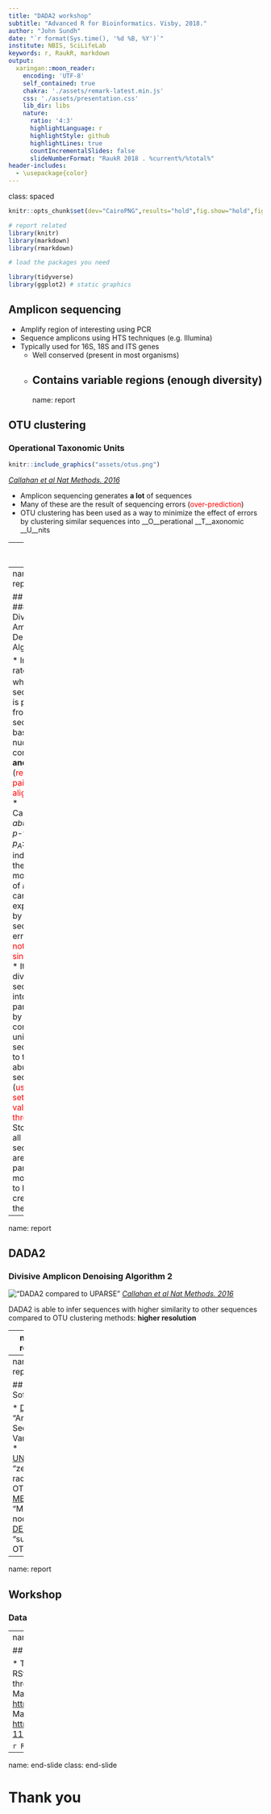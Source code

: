 ```yaml
---
title: "DADA2 workshop"
subtitle: "Advanced R for Bioinformatics. Visby, 2018."
author: "John Sundh"
date: "`r format(Sys.time(), '%d %B, %Y')`"
institute: NBIS, SciLifeLab
keywords: r, RaukR, markdown
output: 
  xaringan::moon_reader:
    encoding: 'UTF-8'
    self_contained: true
    chakra: './assets/remark-latest.min.js'
    css: './assets/presentation.css'
    lib_dir: libs
    nature:
      ratio: '4:3'
      highlightLanguage: r
      highlightStyle: github
      highlightLines: true
      countIncrementalSlides: false
      slideNumberFormat: "RaukR 2018 . %current%/%total%"
header-includes:
  - \usepackage{color}
---
```

class: spaced 

```r
knitr::opts_chunk$set(dev="CairoPNG",results="hold",fig.show="hold",fig.align="left",echo=FALSE,warning=FALSE,message=FALSE)

# report related
library(knitr)
library(markdown)
library(rmarkdown)
```

```r
# load the packages you need

library(tidyverse)
library(ggplot2) # static graphics
```

## Amplicon sequencing
* Amplify region of interesting using PCR
* Sequence amplicons using HTS techniques (e.g. Illumina)
* Typically used for 16S, 18S and ITS genes
  * Well conserved (present in most organisms)
  * Contains variable regions (enough diversity)
---
name: report

## OTU clustering
### Operational Taxonomic Units
```r
knitr::include_graphics("assets/otus.png")
```
*[Callahan et al Nat Methods. 2016](https://www.nature.com/articles/nmeth.3869)*

* Amplicon sequencing generates **a lot** of sequences
* Many of these are the result of sequencing errors (<span style="color:red">over-prediction</span>)
* OTU clustering has been used as a way to minimize the effect of errors by clustering similar sequences into __O__perational __T__axonomic __U__nits

---
name: report

## DADA2 
### Divisive Amplicon Denoising Algorithm 2
```r
knitr::include_graphics("assets/dada2_vs_otus.png")
```
*[Callahan et al Nat Methods. 2016](https://www.nature.com/articles/nmeth.3869)*

* Infers the rate $\lambda_{ji}$ at which a sequence $i$ is produced from a sequence $j$ based on nucleotide composition **and quality**
* Calculates *abundance p-values* $p_A$: a low $p_A$ indicates there are more reads of $i$ than can be explained by sequencing errors
* Iteratively divides sequences into partitions by comparing unique sequences to the most abundant sequence
* Stops when all sequences are in a partition most likely to have created them

---
name: report

## DADA2 
### Divisive Amplicon Denoising Algorithm 2
```r
knitr::include_graphics("assets/dada2_vs_otus.png")
```
*[Callahan et al Nat Methods. 2016](https://www.nature.com/articles/nmeth.3869)*

* Infers the rate $\lambda_{ji}$ at which a sequence $i$ is produced from a sequence $j$ based on nucleotide composition **and quality** (<span style="color:red">requires pair-wise alignments</span>)
* Calculates *abundance p-values* $p_A$: a low $p_A$ indicates there are more reads of $i$ than can be explained by sequencing errors (<span style="color:red">will not infer singletons</span>)
* Iteratively divides sequences into partitions by comparing unique sequences to the most abundant sequence (<span style="color:red">user-settable p-value threshold</span>)
* Stops when all sequences are in a partition most likely to have created them

---
name: report

## DADA2 
### Divisive Amplicon Denoising Algorithm 2

!["DADA2 compared to UPARSE"](https://media.nature.com/lw926/nature-assets/nmeth/journal/v13/n7/images/nmeth.3869-F1.jpg)
*[Callahan et al Nat Methods. 2016](https://www.nature.com/articles/nmeth.3869)*

DADA2 is able to infer sequences with higher similarity to other sequences compared to OTU clustering methods: **higher resolution**

---
name: report

## Amplicon Sequence Variants
### What are they good for?
"Exact sequence variants should replace operational taxonomic units in marker-gene data analysis" [Callahan et al 2017, ISMEJ](https://www.nature.com/articles/ismej2017119)
* consistent labels
  - Computational tractability
  - Meta-analysis
  - Replication
  - Forward prediction
* reference independence
  - Diversity measurement
  - Application across environments and genetic loci
  - Guaranteed observation
  - Changing references

---
name: report

## Software

* [DADA2](https://benjjneb.github.io/dada2/): "Amplicon Sequence Variants"
* [UNOISE3](https://www.drive5.com/usearch/manual/cmd_unoise3.html): "zero-radius OTUS"
* [MED](http://merenlab.org/software/med/): "MED nodes"
* [DEBLUR](https://github.com/biocore/deblur): "sub-OTUs"
---
name: report


## Workshop
### Data


---
name: report

## Session  

* This presentation was created in RStudio using [`remarkjs`](https://github.com/gnab/remark) framework through R package [`xaringan`](https://github.com/yihui/xaringan).
* For R Markdown, see <http://rmarkdown.rstudio.com>
* For R Markdown presentations, see <https://rmarkdown.rstudio.com/lesson-11.html>

```r
R.version
```

---
name: end-slide
class: end-slide

# Thank you